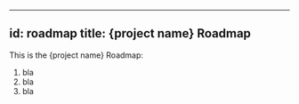 
---
id: roadmap
title: {project name} Roadmap
---

This is the {project name} Roadmap:
1. bla
2. bla
3. bla
